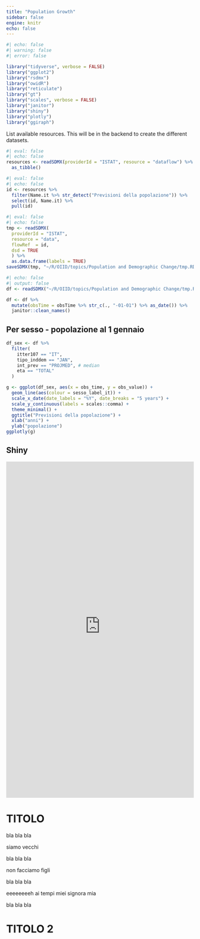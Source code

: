 ```yaml
---
title: "Population Growth"
sidebar: false
engine: knitr
echo: false
---
```


```r
#| echo: false
#| warning: false
#| error: false

library("tidyverse", verbose = FALSE)
library("ggplot2")
library("rsdmx")
library("owidR")
library("reticulate")
library("gt")
library("scales", verbose = FALSE)
library("janitor")
library("shiny")
library("plotly")
library("ggiraph")
```

List available resources. This will be in the backend to create the different datasets.

```r
#| eval: false
#| echo: false
resources <- readSDMX(providerId = "ISTAT", resource = "dataflow") %>% 
  as_tibble()
```

```r
#| eval: false
#| echo: false
id <- resources %>% 
  filter(Name.it %>% str_detect("Previsioni della popolazione")) %>% 
  select(id, Name.it) %>%
  pull(id)
```

```r
#| eval: false
#| echo: false
tmp <- readSDMX(
  providerId = "ISTAT",
  resource = "data", 
  flowRef  = id,
  dsd = TRUE
  ) %>% 
  as.data.frame(labels = TRUE)
saveSDMX(tmp, "~/R/OIID/topics/Population and Demographic Change/tmp.RData")
```

```r
#| echo: false
#| output: false
df <- readSDMX("~/R/OIID/topics/Population and Demographic Change/tmp.RData", isRData = TRUE)
```

```r
df <- df %>% 
  mutate(obsTime = obsTime %>% str_c(., "-01-01") %>% as_date()) %>% 
  janitor::clean_names()
```

::: panel-tabset
## Per sesso - popolazione al 1 gennaio

```r
df_sex <- df %>% 
  filter(
    itter107 == "IT",
    tipo_inddem == "JAN",
    int_prev == "PROJMED", # median
    eta == "TOTAL"
  )

g <- ggplot(df_sex, aes(x = obs_time, y = obs_value)) +
  geom_line(aes(colour = sesso_label_it)) +
  scale_x_date(date_labels = "%Y", date_breaks = "5 years") + 
  scale_y_continuous(labels = scales::comma) +
  theme_minimal() +
  ggtitle("Previsioni della popolazione") +
  xlab("anni") +
  ylab("popolazione")
ggplotly(g)
```

## Shiny

```{=html}
<iframe src="https://d4jtd9-simonebrazzi.shinyapps.io/Homicide_Eurostat/" width="100%" height="900" style="border: none;"></iframe>
```
:::

# TITOLO

bla bla bla

siamo vecchi

bla bla bla

non facciamo figli

bla bla bla

eeeeeeeeh ai tempi miei signora mia

bla bla bla

# TITOLO 2
